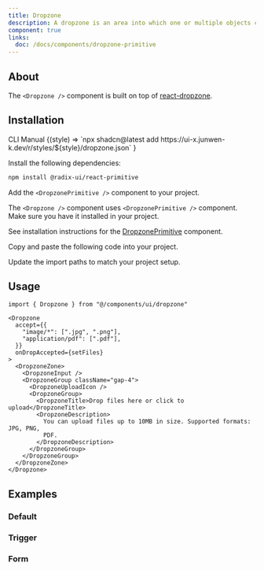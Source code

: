 ```yaml
---
title: Dropzone
description: A dropzone is an area into which one or multiple objects can be dragged and dropped.
component: true
links:
  doc: /docs/components/dropzone-primitive
---
```


<ComponentPreview name="dropzone-demo" />

## About

The `<Dropzone />` component is built on top of [react-dropzone](https://react-dropzone.js.org).

## Installation

<Tabs defaultValue="cli">

<TabsList>
  <TabsTrigger value="cli">CLI</TabsTrigger>
  <TabsTrigger value="manual">Manual</TabsTrigger>
</TabsList>
<TabsContent value="cli">

<InstallCodeBlockCommand>
  {(style) =>
    `npx shadcn@latest add https://ui-x.junwen-k.dev/r/styles/${style}/dropzone.json`
  }
</InstallCodeBlockCommand>

</TabsContent>

<TabsContent value="manual">

<Steps>

<Step>Install the following dependencies:</Step>

```bash
npm install @radix-ui/react-primitive
```

<Step>

Add the `<DropzonePrimitive />` component to your project.

</Step>

The `<Dropzone />` component uses `<DropzonePrimitive />` component. Make sure you have it installed in your project.

See installation instructions for the [DropzonePrimitive](/docs/components/dropzone-primitive#installation) component.

<Step>Copy and paste the following code into your project.</Step>

<ComponentSource name="dropzone" />

<Step>Update the import paths to match your project setup.</Step>

</Steps>

</TabsContent>

</Tabs>

## Usage

```tsx
import { Dropzone } from "@/components/ui/dropzone"
```

```tsx
<Dropzone
  accept={{
    "image/*": [".jpg", ".png"],
    "application/pdf": [".pdf"],
  }}
  onDropAccepted={setFiles}
>
  <DropzoneZone>
    <DropzoneInput />
    <DropzoneGroup className="gap-4">
      <DropzoneUploadIcon />
      <DropzoneGroup>
        <DropzoneTitle>Drop files here or click to upload</DropzoneTitle>
        <DropzoneDescription>
          You can upload files up to 10MB in size. Supported formats: JPG, PNG,
          PDF.
        </DropzoneDescription>
      </DropzoneGroup>
    </DropzoneGroup>
  </DropzoneZone>
</Dropzone>
```

## Examples

### Default

<ComponentPreview name="dropzone-demo" />

### Trigger

<ComponentPreview name="dropzone-trigger" />

### Form

<ComponentPreview name="dropzone-form" />
